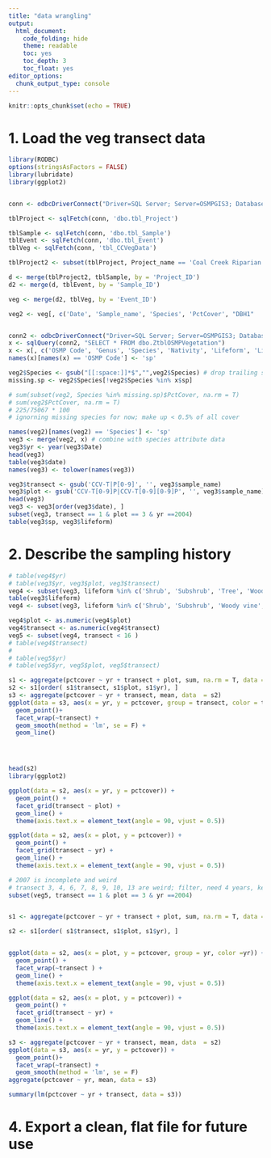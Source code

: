 ```yaml
---
title: "data wrangling"
output:
  html_document:
    code_folding: hide
    theme: readable
    toc: yes
    toc_depth: 3
    toc_float: yes
editor_options: 
  chunk_output_type: console
---
```


```r
knitr::opts_chunk$set(echo = TRUE)
```

# 1. Load the veg transect data

```r
library(RODBC)
options(stringsAsFactors = FALSE)
library(lubridate)
library(ggplot2)


conn <- odbcDriverConnect("Driver=SQL Server; Server=OSMPGIS3; Database=Monitoring")

tblProject <- sqlFetch(conn, 'dbo.tbl_Project')

tblSample <- sqlFetch(conn, 'dbo.tbl_Sample')
tblEvent <- sqlFetch(conn, 'dbo.tbl_Event')
tblVeg <- sqlFetch(conn, 'tbl_CCVegData')

tblProject2 <- subset(tblProject, Project_name == 'Coal Creek Riparian Restoration Monitoring')

d <- merge(tblProject2, tblSample, by = 'Project_ID')
d2 <- merge(d, tblEvent, by = 'Sample_ID')

veg <- merge(d2, tblVeg, by = 'Event_ID')

veg2 <- veg[, c('Date', 'Sample_name', 'Species', 'PctCover', "DBH1"         ,    "DBH2"    ,         "DBH3"   ,         "DBH4"      ,       "DBH5" )]


conn2 <- odbcDriverConnect("Driver=SQL Server; Server=OSMPGIS3; Database=Vegetation")
x <- sqlQuery(conn2, "SELECT * FROM dbo.ZtblOSMPVegetation")
x <- x[, c('OSMP Code', 'Genus', 'Species', 'Nativity', 'Lifeform', 'LifeHistory', 'CValue')]
names(x)[names(x) == 'OSMP Code'] <- 'sp'

veg2$Species <- gsub("[[:space:]]*$","",veg2$Species) # drop trailing spaces
missing.sp <- veg2$Species[!veg2$Species %in% x$sp]

# sum(subset(veg2, Species %in% missing.sp)$PctCover, na.rm = T)
# sum(veg2$PctCover, na.rm = T)
# 225/75067 * 100
# ignorning missing species for now; make up < 0.5% of all cover

names(veg2)[names(veg2) == 'Species'] <- 'sp'
veg3 <- merge(veg2, x) # combine with species attribute data
veg3$yr <- year(veg3$Date)
head(veg3)
table(veg3$date)
names(veg3) <- tolower(names(veg3))

veg3$transect <- gsub('CCV-T|P[0-9]', '', veg3$sample_name)
veg3$plot <- gsub('CCV-T[0-9]P|CCV-T[0-9][0-9]P', '', veg3$sample_name)
head(veg3)
veg3 <- veg3[order(veg3$date), ]
subset(veg3, transect == 1 & plot == 3 & yr ==2004)
table(veg3$sp, veg3$lifeform)

```



# 2. Describe the sampling history

```r
# table(veg4$yr)
# table(veg3$yr, veg3$plot, veg3$transect)
veg4 <- subset(veg3, lifeform %in% c('Shrub', 'Subshrub', 'Tree', 'Woody vine', 'Woody Vine', 'Forb/Subshrub'))
table(veg3$lifeform)
veg4 <- subset(veg3, lifeform %in% c('Shrub', 'Subshrub', 'Woody vine', 'Woody Vine', 'Forb/Subshrub'))

veg4$plot <- as.numeric(veg4$plot)
veg4$transect <- as.numeric(veg4$transect)
veg5 <- subset(veg4, transect < 16 )
# table(veg4$transect)
# 
# table(veg5$yr)
# table(veg5$yr, veg5$plot, veg5$transect)

s1 <- aggregate(pctcover ~ yr + transect + plot, sum, na.rm = T, data = veg5)
s2 <- s1[order( s1$transect, s1$plot, s1$yr), ]
s3 <- aggregate(pctcover ~ yr + transect, mean, data  = s2)
ggplot(data = s3, aes(x = yr, y = pctcover, group = transect, color = transect)) +
  geom_point()+
  facet_wrap(~transect) +
  geom_smooth(method = 'lm', se = F) +
  geom_line()




head(s2)
library(ggplot2)

ggplot(data = s2, aes(x = yr, y = pctcover)) +
  geom_point() +
  facet_grid(transect ~ plot) +
  geom_line() +
  theme(axis.text.x = element_text(angle = 90, vjust = 0.5))

ggplot(data = s2, aes(x = plot, y = pctcover)) +
  geom_point() +
  facet_grid(transect ~ yr) +
  geom_line() +
  theme(axis.text.x = element_text(angle = 90, vjust = 0.5))

# 2007 is incomplete and weird
# transect 3, 4, 6, 7, 8, 9, 10, 13 are weird; filter, need 4 years, keep only plots sampled in all years, need 4 plots per tran
subset(veg5, transect == 1 & plot == 3 & yr ==2004)


s1 <- aggregate(pctcover ~ yr + transect + plot, sum, na.rm = T, data = subset(veg5, yr != 2007 & !(transect %in% c(3, 4, 6, 7, 8, 9, 10, 13))))

s2 <- s1[order( s1$transect, s1$plot, s1$yr), ]


ggplot(data = s2, aes(x = plot, y = pctcover, group = yr, color =yr)) +
  geom_point() +
  facet_wrap(~transect ) +
  geom_line() +
  theme(axis.text.x = element_text(angle = 90, vjust = 0.5))

ggplot(data = s2, aes(x = plot, y = pctcover)) +
  geom_point() +
  facet_grid(transect ~ yr) +
  geom_line() +
  theme(axis.text.x = element_text(angle = 90, vjust = 0.5))

s3 <- aggregate(pctcover ~ yr + transect, mean, data  = s2)
ggplot(data = s3, aes(x = yr, y = pctcover)) +
  geom_point()+
  facet_wrap(~transect) +
  geom_smooth(method = 'lm', se = F)
aggregate(pctcover ~ yr, mean, data = s3)

summary(lm(pctcover ~ yr + transect, data = s3))

```


# 4. Export a clean, flat file for future use